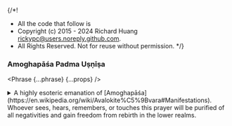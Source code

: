 {/*!
 * All the code that follow is
 * Copyright (c) 2015 - 2024 Richard Huang <rickypc@users.noreply.github.com>.
 * All Rights Reserved. Not for reuse without permission.
 */}


### Amoghapāśa Padma Uṣṇīṣa

<Phrase {...phrase} {...props} />

<details>
  <summary>
    A highly esoteric emanation of [Amoghapāśa](https://en.wikipedia.org/wiki/Avalokite%C5%9Bvara#Manifestations).
    Whoever sees, hears, remembers, or touches this prayer will be purified of
    all negativities and gain freedom from rebirth in the lower realms.
  </summary>
  <div>
    <MultiLingual {...phrase} />
  </div>
</details>
